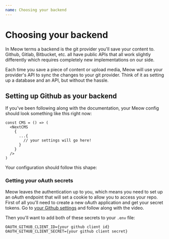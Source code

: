 ```yaml
---
name: Choosing your backend
---
```


# Choosing your backend

In Meow terms a backend is the git provider you'll save your content to. Github, Gitlab, Bitbucket, etc. all have public APIs that all work slightly differently which requires completely new implementations on our side.

Each time you save a piece of content or upload media, Meow will use your provider's API to sync the changes to your git provider. Think of it as setting up a database and an API, but without the hassle.

## Setting up Github as your backend

If you've been following along with the documentation, your Meow config should look something like this right now:

```tsx
const CMS = () => (
  <NextCMS
    {
      ...{
        // your settings will go here!
      }
    }
  />
)
```

Your configuration should follow this shape:

### Getting your oAuth secrets

Meow leaves the authentication up to you, which means you need to set up an oAuth endpoint that will set a cookie to allow you to access your repo. First of all you'll need to create a new oAuth application and get your secret tokens. Go to [your Github settings](https://github.com/settings/profile) and follow along with the video.

Then you'll want to add both of these secrets to your `.env` file:

```
OAUTH_GITHUB_CLIENT_ID={your github client id}
OAUTH_GITHUB_CLIENT_SECRET={your github client secret}
```
